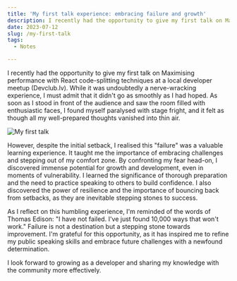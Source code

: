 ```yaml
---
title: 'My first talk experience: embracing failure and growth'
description: I recently had the opportunity to give my first talk on Maximising performance with React code-splitting techniques at a local developer meetup. While it was undoubtedly a nerve-wracking experience, I must admit that it didn't go as smoothly as I had hoped.
date: 2023-07-12
slug: /my-first-talk
tags:
  - Notes

---
```


I recently had the opportunity to give my first talk on Maximising performance with React code-splitting techniques at a local developer meetup (Devclub.lv). While it was undoubtedly a nerve-wracking experience, I must admit that it didn't go as smoothly as I had hoped. As soon as I stood in front of the audience and saw the room filled with enthusiastic faces, I found myself paralysed with stage fright, and it felt as though all my well-prepared thoughts vanished into thin air.

![My first talk](/posts/my-first-talk/intro.jpeg)

However, despite the initial setback, I realised this "failure" was a valuable learning experience. It taught me the importance of embracing challenges and stepping out of my comfort zone. By confronting my fear head-on, I discovered immense potential for growth and development, even in moments of vulnerability. I learned the significance of thorough preparation and the need to practice speaking to others to build confidence. I also discovered the power of resilience and the importance of bouncing back from setbacks, as they are inevitable stepping stones to success.

As I reflect on this humbling experience, I'm reminded of the words of Thomas Edison: "I have not failed. I've just found 10,000 ways that won't work." Failure is not a destination but a stepping stone towards improvement. I'm grateful for this opportunity, as it has inspired me to refine my public speaking skills and embrace future challenges with a newfound determination.

I look forward to growing as a developer and sharing my knowledge with the community more effectively.
